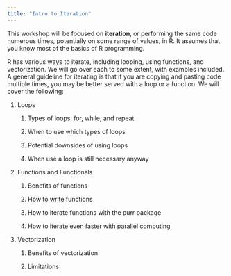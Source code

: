```yaml
---
title: "Intro to Iteration"
---
```


This workshop will be focused on **iteration**, or performing the same code numerous times, potentially on some range of values, in R. It assumes that you know most of the basics of R programming.

R has various ways to iterate, including looping, using functions, and vectorization. We will go over each to some extent, with examples included. A general guideline for iterating is that if you are copying and pasting code multiple times, you may be better served with a loop or a function. We will cover the following:

1.  Loops

    1.  Types of loops: for, while, and repeat

    2.  When to use which types of loops

    3.  Potential downsides of using loops

    4.  When use a loop is still necessary anyway

2.  Functions and Functionals

    1.  Benefits of functions

    2.  How to write functions

    3.  How to iterate functions with the purr package

    4.  How to iterate even faster with parallel computing

3.  Vectorization

    1.  Benefits of vectorization

    2.  Limitations
